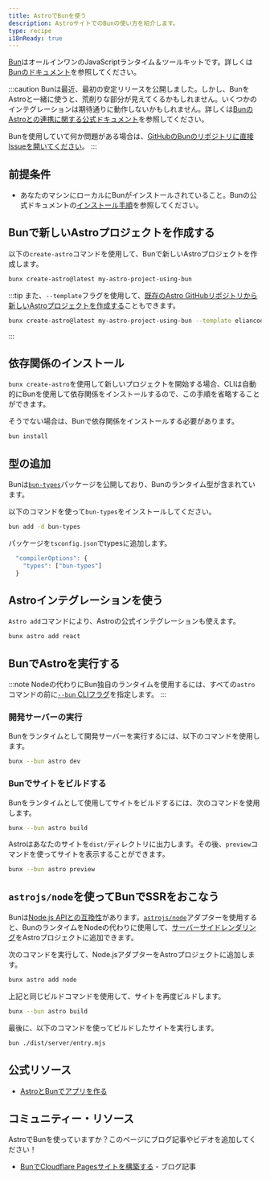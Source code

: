 ```yaml
---
title: AstroでBunを使う
description: AstroサイトでのBunの使い方を紹介します。
type: recipe
i18nReady: true
---
```


[Bun](https://bun.sh/)はオールインワンのJavaScriptランタイム＆ツールキットです。詳しくは[Bunのドキュメント](https://bun.sh/docs)を参照してください。

:::caution
Bunは最近、最初の安定リリースを公開しました。しかし、BunをAstroと一緒に使うと、荒削りな部分が見えてくるかもしれません。いくつかのインテグレーションは期待通りに動作しないかもしれません。詳しくは[BunのAstroとの連携に関する公式ドキュメント](https://bun.sh/guides/ecosystem/astro)を参照してください。

Bunを使用していて何か問題がある場合は、[GitHubのBunのリポジトリに直接Issueを開いてください](https://github.com/oven-sh/bun/issues/new/choose)。
:::

## 前提条件

- あなたのマシンにローカルにBunがインストールされていること。Bunの公式ドキュメントの[インストール手順](https://bun.sh/docs/installation)を参照してください。

## Bunで新しいAstroプロジェクトを作成する

以下の`create-astro`コマンドを使用して、Bunで新しいAstroプロジェクトを作成します。

```bash
bunx create-astro@latest my-astro-project-using-bun
```

:::tip
また、`--template`フラグを使用して、[既存のAstro GitHubリポジトリから新しいAstroプロジェクトを作成する](/ja/install/auto/#スターターテンプレート)こともできます。
```bash
bunx create-astro@latest my-astro-project-using-bun --template eliancodes/brutal
```
:::

## 依存関係のインストール

`bunx create-astro`を使用して新しいプロジェクトを開始する場合、CLIは自動的にBunを使用して依存関係をインストールするので、この手順を省略することができます。

そうでない場合は、Bunで依存関係をインストールする必要があります。

```bash
bun install
```

## 型の追加

Bunは[`bun-types`](https://www.npmjs.com/package/bun-types)パッケージを公開しており、Bunのランタイム型が含まれています。

以下のコマンドを使って`bun-types`をインストールしてください。

```sh
bun add -d bun-types
```

パッケージを`tsconfig.json`でtypesに追加します。

```ts title="tsconfig.json"
  "compilerOptions": {
    "types": ["bun-types"]
  }
```

## Astroインテグレーションを使う

`Astro add`コマンドにより、Astroの公式インテグレーションも使えます。

```bash
bunx astro add react
```

## BunでAstroを実行する

:::note
Nodeの代わりにBun独自のランタイムを使用するには、すべての`astro`コマンドの前に[`--bun` CLIフラグ](https://bun.sh/docs/cli/bunx#shebangs)を指定します。
:::

### 開発サーバーの実行

Bunをランタイムとして開発サーバーを実行するには、以下のコマンドを使用します。

```bash
bunx --bun astro dev
```

### Bunでサイトをビルドする

Bunをランタイムとして使用してサイトをビルドするには、次のコマンドを使用します。

```bash
bunx --bun astro build
```

Astroはあなたのサイトを`dist/`ディレクトリに出力します。その後、`preview`コマンドを使ってサイトを表示することができます。

```bash
bunx --bun astro preview
```

## `astrojs/node`を使ってBunでSSRをおこなう

Bunは[Node.js APIとの互換性](https://bun.sh/docs/runtime/nodejs-apis)があります。[`astrojs/node`](/ja/guides/integrations-guide/node/)アダプターを使用すると、BunのランタイムをNodeの代わりに使用して、[サーバーサイドレンダリング](/ja/guides/server-side-rendering/)をAstroプロジェクトに追加できます。

次のコマンドを実行して、Node.jsアダプターをAstroプロジェクトに追加します。

```bash
bunx astro add node
```

上記と同じビルドコマンドを使用して、サイトを再度ビルドします。

```bash
bunx --bun astro build
```
最後に、以下のコマンドを使ってビルドしたサイトを実行します。

```bash
bun ./dist/server/entry.mjs
```

## 公式リソース

- [AstroとBunでアプリを作る](https://bun.sh/guides/ecosystem/astro)

## コミュニティー・リソース

AstroでBunを使っていますか？このページにブログ記事やビデオを追加してください！

- [BunでCloudflare Pagesサイトを構築する](https://blog.otterlord.dev/posts/hello-from-bun/) - ブログ記事
